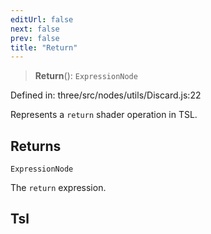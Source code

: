 ```yaml
---
editUrl: false
next: false
prev: false
title: "Return"
---
```


> **Return**(): `ExpressionNode`

Defined in: three/src/nodes/utils/Discard.js:22

Represents a `return` shader operation in TSL.

## Returns

`ExpressionNode`

The `return` expression.

## Tsl
